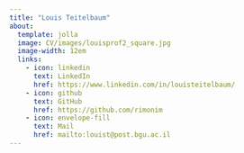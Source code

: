 ```yaml
---
title: "Louis Teitelbaum"
about:
  template: jolla
  image: CV/images/louisprof2_square.jpg
  image-width: 12em
  links:
    - icon: linkedin
      text: LinkedIn
      href: https://www.linkedin.com/in/louisteitelbaum/
    - icon: github
      text: GitHub
      href: https://github.com/rimonim
    - icon: envelope-fill
      text: Mail
      href: mailto:louist@post.bgu.ac.il
---
```

